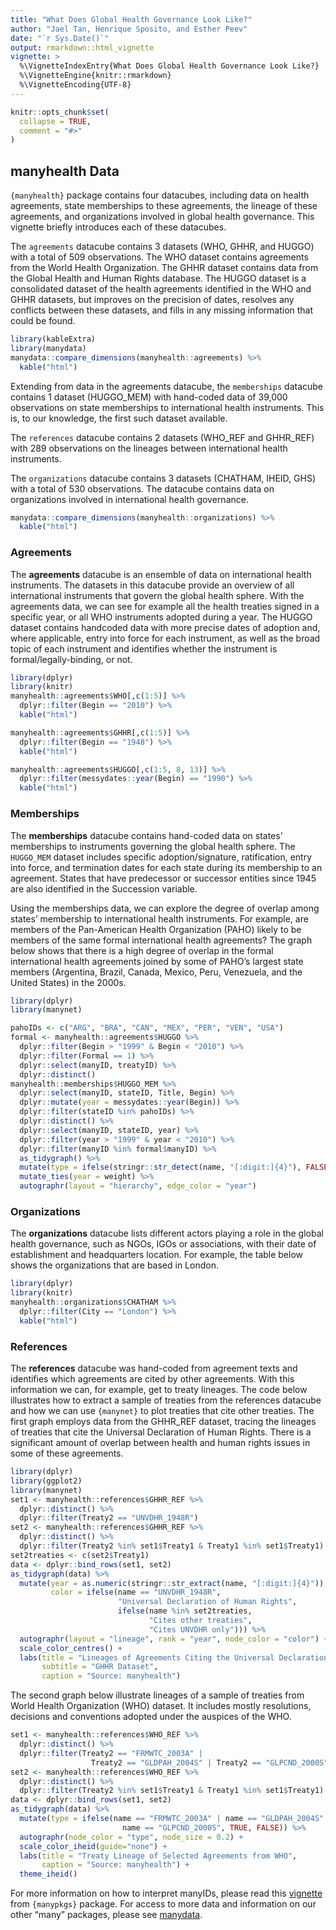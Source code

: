 ```yaml
---
title: "What Does Global Health Governance Look Like?"
author: "Jael Tan, Henrique Sposito, and Esther Peev"
date: "`r Sys.Date()`"
output: rmarkdown::html_vignette
vignette: >
  %\VignetteIndexEntry{What Does Global Health Governance Look Like?}
  %\VignetteEngine{knitr::rmarkdown}
  %\VignetteEncoding{UTF-8}
---
```


```r
knitr::opts_chunk$set(
  collapse = TRUE,
  comment = "#>"
)
```

## manyhealth Data

`{manyhealth}` package contains four datacubes, including data on health agreements, state memberships to these agreements, the lineage of these agreements, and organizations involved in global health governance.
This vignette briefly introduces each of these datacubes.

The `agreements` datacube contains 3 datasets (WHO, GHHR, and HUGGO) with a total of 509 observations.
The WHO dataset contains agreements from the World Health Organization.
The GHHR dataset contains data from the Global Health and Human Rights database.
The HUGGO dataset 
is a consolidated dataset of the health agreements identified in the WHO and GHHR datasets, but 
improves on the precision of dates, resolves any conflicts between these datasets, and fills in any missing information that could be found.

```r
library(kableExtra)
library(manydata)
manydata::compare_dimensions(manyhealth::agreements) %>% 
  kable("html")
```
  
  
Extending from data in the agreements datacube, the `memberships` datacube contains 1 dataset (HUGGO_MEM) with hand-coded data of 39,000 observations on state memberships to international health instruments.
This is, to our knowledge, the first such dataset available.

The `references` datacube contains 2 datasets (WHO_REF and GHHR_REF) with 289 observations on the lineages between international health instruments.
  
  
The `organizations` datacube contains 3 datasets (CHATHAM, IHEID, GHS) with  a total of 530 observations.
The datacube contains data on organizations involved in international health governance.
  
```r
manydata::compare_dimensions(manyhealth::organizations) %>% 
  kable("html")
```
  
  
### Agreements

The **agreements** datacube is an ensemble of data on international health instruments. 
The datasets in this datacube provide an overview of all international instruments 
that govern the global health sphere. 
With the agreements data, we can see for example all the health treaties signed in a specific year, 
or all WHO instruments adopted during a year. 
The HUGGO dataset contains handcoded data with more precise dates of adoption 
and, where applicable, entry into force for each instrument, 
as well as the broad topic of each instrument and identifies whether the instrument 
is formal/legally-binding, or not.

```r
library(dplyr)
library(knitr)
manyhealth::agreements$WHO[,c(1:5)] %>% 
  dplyr::filter(Begin == "2010") %>% 
  kable("html")

manyhealth::agreements$GHHR[,c(1:5)] %>% 
  dplyr::filter(Begin == "1948") %>% 
  kable("html")

manyhealth::agreements$HUGGO[,c(1:5, 8, 13)] %>% 
  dplyr::filter(messydates::year(Begin) == "1990") %>% 
  kable("html")

```


### Memberships

The **memberships** datacube contains hand-coded data on states' memberships to instruments governing the global health sphere. 
The `HUGGO_MEM` dataset includes specific adoption/signature, ratification, entry into force, and termination dates for each state during its membership to an agreement.
States that have predecessor or successor entities since 1945 are also identified in the Succession variable.

Using the memberships data, we can explore the degree of overlap among states' membership to international health instruments.
For example, are members of the Pan-American Health Organization (PAHO) likely to be members of the same formal international health agreements?
The graph below shows that there is a high degree of overlap in the formal international health agreements joined by some of PAHO's largest state members 
(Argentina, Brazil, Canada, Mexico, Peru, Venezuela, and the United States) in the 2000s.

```r
library(dplyr)
library(manynet)

pahoIDs <- c("ARG", "BRA", "CAN", "MEX", "PER", "VEN", "USA")
formal <- manyhealth::agreements$HUGGO %>%
  dplyr::filter(Begin > "1999" & Begin < "2010") %>%
  dplyr::filter(Formal == 1) %>%
  dplyr::select(manyID, treatyID) %>%
  dplyr::distinct()
manyhealth::memberships$HUGGO_MEM %>%
  dplyr::select(manyID, stateID, Title, Begin) %>%
  dplyr::mutate(year = messydates::year(Begin)) %>%
  dplyr::filter(stateID %in% pahoIDs) %>%
  dplyr::distinct() %>%
  dplyr::select(manyID, stateID, year) %>%
  dplyr::filter(year > "1999" & year < "2010") %>% 
  dplyr::filter(manyID %in% formal$manyID) %>%
  as_tidygraph() %>%
  mutate(type = ifelse(stringr::str_detect(name, "[:digit:]{4}"), FALSE, TRUE)) %>%
  mutate_ties(year = weight) %>%
  autographr(layout = "hierarchy", edge_color = "year")
```

### Organizations

The **organizations** datacube lists different actors playing a role in the global health governance, 
such as NGOs, IGOs or associations, with their date of establishment and headquarters location.
For example, the table below shows the organizations that are based in London.

```r
library(dplyr)
library(knitr)
manyhealth::organizations$CHATHAM %>%
  dplyr::filter(City == "London") %>% 
  kable("html")

```


### References

The **references** datacube was hand-coded from agreement texts and identifies which agreements are cited by other agreements. With this information we can, for example, get to treaty lineages. 
The code below illustrates how to extract a sample of treaties from the references datacube and how we can use `{manynet}` to plot treaties that cite other treaties. 
The first graph employs data from the GHHR_REF dataset, tracing the lineages of treaties that cite the Universal Declaration of Human Rights. 
There is a significant amount of overlap between health and human rights issues in some of these agreements.

```r
library(dplyr)
library(ggplot2)
library(manynet)
set1 <- manyhealth::references$GHHR_REF %>% 
  dplyr::distinct() %>%
  dplyr::filter(Treaty2 == "UNVDHR_1948R")
set2 <- manyhealth::references$GHHR_REF %>% 
  dplyr::distinct() %>%
  dplyr::filter(Treaty2 %in% set1$Treaty1 & Treaty1 %in% set1$Treaty1)
set2treaties <- c(set2$Treaty1)
data <- dplyr::bind_rows(set1, set2)
as_tidygraph(data) %>%
  mutate(year = as.numeric(stringr::str_extract(name, "[:digit:]{4}")),
         color = ifelse(name == "UNVDHR_1948R",
                        "Universal Declaration of Human Rights",
                        ifelse(name %in% set2treaties,
                               "Cites other treaties",
                               "Cites UNVDHR only"))) %>%
  autographr(layout = "lineage", rank = "year", node_color = "color") +
  scale_color_centres() +
  labs(title = "Lineages of Agreements Citing the Universal Declaration of Human Rights",
       subtitle = "GHHR Dataset",
       caption = "Source: manyhealth")
```
  
The second graph below illustrate lineages of a sample of treaties from World Health Organization (WHO) dataset.
It includes mostly resolutions, decisions and conventions adopted under the auspices of the WHO. 
  
```r
set1 <- manyhealth::references$WHO_REF %>% 
  dplyr::distinct() %>%
  dplyr::filter(Treaty2 == "FRMWTC_2003A" |
                  Treaty2 == "GLDPAH_2004S" | Treaty2 == "GLPCND_2000S")
set2 <- manyhealth::references$WHO_REF %>% 
  dplyr::distinct() %>%
  dplyr::filter(Treaty2 %in% set1$Treaty1 & Treaty1 %in% set1$Treaty1)
data <- dplyr::bind_rows(set1, set2)
as_tidygraph(data) %>%
  mutate(type = ifelse(name == "FRMWTC_2003A" | name == "GLDPAH_2004S" |
                         name == "GLPCND_2000S", TRUE, FALSE)) %>%
  autographr(node_color = "type", node_size = 0.2) +
  scale_color_iheid(guide="none") +
  labs(title = "Treaty Lineage of Selected Agreements from WHO",
       caption = "Source: manyhealth") +
  theme_iheid()
```

For more information on how to interpret manyIDs, please read this [vignette](https://globalgov.github.io/manypkgs/articles/agreements.html) from `{manypkgs}` package.
For access to more data and information on our other "many" packages, please see [manydata](https://github.com/globalgov/manydata).
